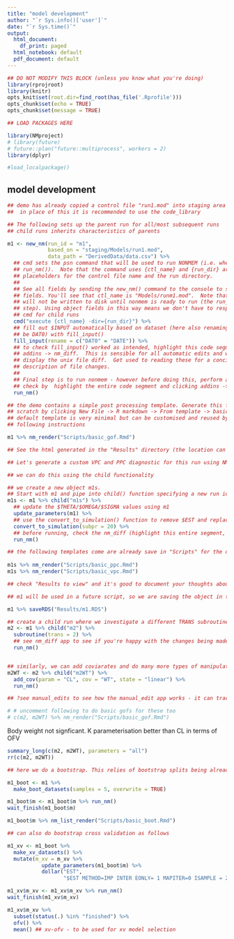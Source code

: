 ```yaml
---
title: "model development"
author: "`r Sys.info()['user']`"
date: "`r Sys.time()`"
output:
  html_document:
    df_print: paged
  html_notebook: default
  pdf_document: default
---
```



```r
## DO NOT MODIFY THIS BLOCK (unless you know what you're doing)
library(rprojroot)
library(knitr)
opts_knit$set(root.dir=find_root(has_file('.Rprofile')))
opts_chunk$set(echo = TRUE)
opts_chunk$set(message = TRUE)
```

```r
## LOAD PACKAGES HERE

library(NMproject)
# library(future)
# future::plan("future::multiprocess", workers = 2)
library(dplyr)

#load_localpackage()

```

## model development

```r

## demo has already copied a control file "run1.mod" into staging area
##  in place of this it is recommended to use the code_library

## The following sets up the parent run for all/most subsequent runs
## child runs inherits characteristics of parents

m1 <- new_nm(run_id = "m1",
             based_on = "staging/Models/run1.mod",
             data_path = "DerivedData/data.csv") %>%
  ## cmd sets the psn command that will be used to run NONMEM (i.e. when we run
  ## run_nm()).  Note that the command uses {ctl_name} and {run_dir} are
  ## placeholders for the control file name and the run directory.
  ##
  ## See all fields by sending the new_nm() command to the console to see all
  ## fields. You'll see that ctl_name is "Models/runm1.mod".  Note that ctl file
  ## will not be written to disk until nonmem is ready to run (the run_nm()
  ## step). Using object fields in this way means we don't have to respecify the
  ## cmd for child runs
  cmd("execute {ctl_name} -dir={run_dir}") %>%
  ## fill out $INPUT automatically based on dataset (here also renaming DATE to
  ## be DAT0) with fill_input()
  fill_input(rename = c("DAT0" = "DATE")) %>%
  ## to check fill_input() worked as intended, highlight this code segment and
  ## addins -> nm_diff.  This is sensible for all automatic edits and will
  ## display the unix file diff.  Get used to reading these for a concise
  ## description of file changes.
  ##
  ## Final step is to run nonmem - however before doing this, perform an nm tran
  ## check by  highlight the entire code segment and clicking addins -> nm_tran
  run_nm()

```

```r

## the demo contains a simple post processing template. Generate this from
## scratch by clicking New File -> R markdown -> From template -> basic gof. the
## default template is very minimal but can be customised and reused by
## following instructions

m1 %>% nm_render("Scripts/basic_gof.Rmd")

## See the html generated in the "Results" directory (the location can be changed and extracted using results_dir())

```

```r

## Let's generate a custom VPC and PPC diagnostic for this run using NMproject's built in markdown templates.  These just require a simulation control file of the model to be run. 

## we can do this using the child functionality

## we create a new object m1s.
## Start with m1 and pipe into child() function specifying a new run identifier (here we use the same "m1s" identifier)
m1s <- m1 %>% child("m1s") %>%  
  ## update the $THETA/$OMEGA/$SIGMA values using m1
  update_parameters(m1) %>%
  ## use the convert_to_simulation() function to remove $EST and replace with $SIM
  convert_to_simulation(subpr = 20) %>%
  ## before running, check the nm_diff (highlight this entire segment, addins -> nm_diff) to ensure automatic control file changes modified m1 in the way intended.
  run_nm()

```

```r

## the following templates come are already save in "Scripts" for the demo, but they are available as templates in new file -> R markdown -> from templates
 
m1s %>% nm_render("Scripts/basic_ppc.Rmd")
m1s %>% nm_render("Scripts/basic_vpc.Rmd")

## check "Results to view" and it's good to document your thoughts about how well the model evalation is so others (including your future self) may follow your thinking

```


```r

## m1 will be used in a future script, so we are saving the object in the "Results" directory.  This way it can be reused in other scripts with m1 <- readRDS("Results/m1.RDS") without having to rerun this script.

m1 %>% saveRDS("Results/m1.RDS")

## create a child run where we investigate a different TRANS subroutine
m2 <- m1 %>% child("m2") %>%
  subroutine(trans = 2) %>% 
  ## see nm_diff app to see if you're happy with the changes being made
  run_nm()


## similarly, we can add coviarates and do many more types of manipulation
m2WT <- m2 %>% child("m2WT") %>%
  add_cov(param = "CL", cov = "WT", state = "linear") %>%
  run_nm()

## ?see manual_edits to see how the manual_edit app works - it can track and apply manual control files changes you want to make for when wanting to make changes that I haven't made an R function for.  Also check out ?dollar and ?text for how to view and write control file control files as segment or in their entirety.  ?show_ctl is another way.

# # uncomment following to do basic gofs for these too
# c(m2, m2WT) %>% nm_render("Scripts/basic_gof.Rmd")

```

Body weight not signficant.  K parameterisation better than CL in terms of OFV

```r

summary_long(c(m2, m2WT), parameters = "all")
rr(c(m2, m2WT))

```

```r

## here we do a bootstrap. This relies of bootstrap splits being already calculated - see the s01 script for how to make them

m1_boot <- m1 %>% 
  make_boot_datasets(samples = 5, overwrite = TRUE)

m1_boot$m <- m1_boot$m %>% run_nm()
wait_finish(m1_boot$m)

m1_boot$m %>% nm_list_render("Scripts/basic_boot.Rmd")

## can also do bootstrap cross validation as follows

m1_xv <- m1_boot %>% 
  make_xv_datasets() %>%
  mutate(m_xv = m_xv %>%
           update_parameters(m1_boot$m) %>%
           dollar("EST",
                  "$EST METHOD=IMP INTER EONLY= 1 MAPITER=0 ISAMPLE = 2000 NITER = 10 RANMETHOD=3S2 NOABORT PRINT=1 NSIG=3 SIGL=9"))

m1_xv$m_xv <- m1_xv$m_xv %>% run_nm()
wait_finish(m1_xv$m_xv)

m1_xv$m_xv %>% 
  subset(status(.) %in% "finished") %>% 
  ofv() %>% 
  mean() ## xv-ofv - to be used for xv model selection

```


